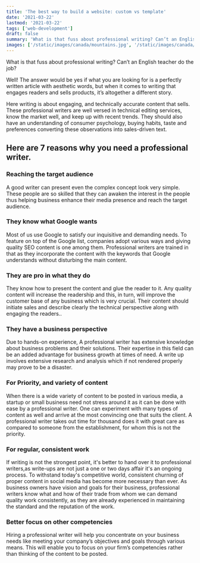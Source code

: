 ```yaml
---
title: 'The best way to build a website: custom vs template'
date: '2021-03-22'
lastmod: '2021-03-22'
tags: ['web-development']
draft: false
summary: 'What is that fuss about professional writing? Can’t an English teacher do the job?'
images: ['/static/images/canada/mountains.jpg', '/static/images/canada/toronto.jpg']
---
```


What is that fuss about professional writing? Can’t an English teacher do the job?

Well! The answer would be yes if what you are looking for is a perfectly written article with aesthetic words, but when it comes to writing that engages readers and sells products, it’s altogether a different story.

Here writing is about engaging, and technically accurate content that sells. These professional writers are well versed in technical editing services, know the market well, and keep up with recent trends. They should also have an understanding of consumer psychology, buying habits, taste and preferences converting these observations into sales-driven text.

## Here are 7 reasons why you need a professional writer.

### Reaching the target audience

A good writer can present even the complex concept look very simple. These people are so skilled that they can awaken the interest in the people thus helping business enhance their media presence and reach the target audience.

### They know what Google wants

Most of us use Google to satisfy our inquisitive and demanding needs. To feature on top of the Google list, companies adopt various ways and giving quality SEO content is one among them. Professional writers are trained in that as they incorporate the content with the keywords that Google understands without disturbing the main content.

### They are pro in what they do

They know how to present the content and glue the reader to it. Any quality content will increase the readership and this, in turn, will improve the customer base of any business which is very crucial. Their content should initiate sales and describe clearly the technical perspective along with engaging the readers..

### They have a business perspective

Due to hands-on experience, A professional writer has extensive knowledge about business problems and their solutions. Their expertise in this field can be an added advantage for business growth at times of need. A write up involves extensive research and analysis which if not rendered properly may prove to be a disaster.

### For Priority, and variety of content

When there is a wide variety of content to be posted in various media, a startup or small business need not stress around it as it can be done with ease by a professional writer. One can experiment with many types of content as well and arrive at the most convincing one that suits the client. A professional writer takes out time for thousand does it with great care as compared to someone from the establishment, for whom this is not the priority.

### For regular, consistent work

If writing is not the strongest point, it's better to hand over it to professional writers,as write-ups are not just a one or two days affair it's an ongoing process. To withstand today's competitive world, consistent churning of proper content in social media has become more necessary than ever. As business owners have vision and goals for their business, professional writers know what and how of their trade from whom we can demand quality work consistently, as they are already experienced in maintaining the standard and the reputation of the work.

### Better focus on other competencies

Hiring a professional writer will help you concentrate on your business needs like meeting your company’s objectives and goals through various means. This will enable you to focus on your firm’s competencies rather than thinking of the content to be posted.
